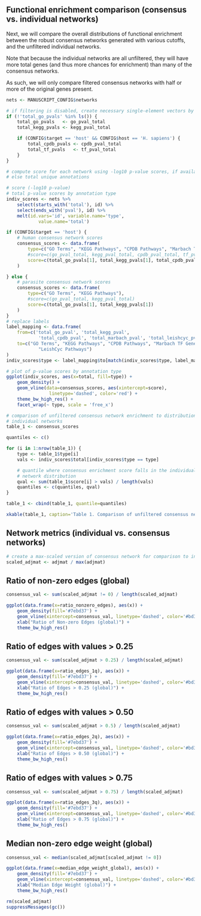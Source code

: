 ## Functional enrichment comparison (consensus vs. individual networks)

Next, we will compare the overall distributions of functional enrichment
between the robust consensus networks generated with various cutoffs, and
the unfiltered individual networks.

Note that because the individual networks are all unfiltered, they will have
more total genes (and thus more chances for enrichment) than many of the
consensus networks.

As such, we will only compare filtered consensus networks with half or more of
the original genes present.

```r
nets <- MANUSCRIPT_CONFIG$networks

# if filtering is disabled, create necessary single-element vectors by hand
if (!'total_go_pvals' %in% ls()) {
    total_go_pvals   <- go_pval_total
    total_kegg_pvals <- kegg_pval_total

    if (CONFIG$target == 'host' && CONFIG$host == 'H. sapiens') {
        total_cpdb_pvals <- cpdb_pval_total
        total_tf_pvals   <- tf_pval_total
    }
}

# compute score for each network using -log10 p-value scores, if available, or
# else total unique annotations

# score (-log10 p-value)
# total p-value scores by annotation type
indiv_scores <- nets %>%
    select(starts_with('total'), id) %>%
    select(ends_with('pval'), id) %>%
    melt(id.vars='id', variable.name='type',
            value.name='total')

if (CONFIG$target == 'host') {
    # human consensus network scores
    consensus_scores <- data.frame(
        type=c("GO Terms", "KEGG Pathways", "CPDB Pathways", "Marbach TF Genes"),
        #score=c(go_pval_total, kegg_pval_total, cpdb_pval_total, tf_pval_total)
        score=c(total_go_pvals[1], total_kegg_pvals[1], total_cpdb_pvals[1], total_tf_pvals[1])
    )

} else {
    # parasite consensus network scores
    consensus_scores <- data.frame(
        type=c("GO Terms", "KEGG Pathways"),
        #score=c(go_pval_total, kegg_pval_total)
        score=c(total_go_pvals[1], total_kegg_pvals[1])
    )
}
# replace labels
label_mapping <- data.frame(
    from=c('total_go_pval', 'total_kegg_pval', 
            'total_cpdb_pval', 'total_marbach_pval', 'total_leishcyc_pval'),
    to=c("GO Terms", "KEGG Pathways", "CPDB Pathways", "Marbach TF Genes",
            "LeishCyc Pathways")
)
indiv_scores$type <- label_mapping$to[match(indiv_scores$type, label_mapping$from)]

# plot of p-value scores by annotation type
ggplot(indiv_scores, aes(x=total, fill=type)) +
    geom_density() +
    geom_vline(data=consensus_scores, aes(xintercept=score), 
                linetype='dashed', color='red') +
    theme_bw_high_res() +
    facet_wrap(~ type, scale = 'free_x')
```

```r
# comparison of unfiltered consensus network enrichment to distribution of
# individual networks
table_1 <- consensus_scores

quantiles <- c()

for (i in 1:nrow(table_1)) {
    type <- table_1$type[i]
    vals <- indiv_scores$total[indiv_scores$type == type]

    # quantile where consensus enrichment score falls in the individual
    # network distribution
    qval <- sum(table_1$score[i] > vals) / length(vals)
    quantiles <- c(quantiles, qval)
}

table_1 <- cbind(table_1, quantile=quantiles)

xkable(table_1, caption='Table 1. Comparison of unfiltered consensus network to individual networks')
```

## Network metrics (individual vs. consensus networks)

```r
# create a max-scaled version of consensus network for comparison to individual nets
scaled_adjmat <- adjmat / max(adjmat)
```

## Ratio of non-zero edges (global)

```r
consensus_val <- sum(scaled_adjmat != 0) / length(scaled_adjmat)

ggplot(data.frame(x=ratio_nonzero_edges), aes(x)) +
    geom_density(fill='#7ebd37') +
    geom_vline(xintercept=consensus_val, linetype='dashed', color='#bd373b') +
    xlab("Ratio of Non-zero Edges (global)") +
    theme_bw_high_res()
```

## Ratio of edges with values > 0.25

```r
consensus_val <- sum(scaled_adjmat > 0.25) / length(scaled_adjmat)

ggplot(data.frame(x=ratio_edges_1q), aes(x)) +
    geom_density(fill='#7ebd37') +
    geom_vline(xintercept=consensus_val, linetype='dashed', color='#bd373b') +
    xlab("Ratio of Edges > 0.25 (global)") +
    theme_bw_high_res()
```

## Ratio of edges with values > 0.50

```r
consensus_val <- sum(scaled_adjmat > 0.5) / length(scaled_adjmat)

ggplot(data.frame(x=ratio_edges_2q), aes(x)) +
    geom_density(fill='#7ebd37') +
    geom_vline(xintercept=consensus_val, linetype='dashed', color='#bd373b') +
    xlab("Ratio of Edges > 0.50 (global)") +
    theme_bw_high_res()
```

## Ratio of edges with values > 0.75

```r
consensus_val <- sum(scaled_adjmat > 0.75) / length(scaled_adjmat)

ggplot(data.frame(x=ratio_edges_3q), aes(x)) +
    geom_density(fill='#7ebd37') +
    geom_vline(xintercept=consensus_val, linetype='dashed', color='#bd373b') +
    xlab("Ratio of Edges > 0.75 (global)") +
    theme_bw_high_res()
```

## Median non-zero edge weight (global)

```r
consensus_val <- median(scaled_adjmat[scaled_adjmat != 0])

ggplot(data.frame(x=median_edge_weight_global), aes(x)) +
    geom_density(fill='#7ebd37') +
    geom_vline(xintercept=consensus_val, linetype='dashed', color='#bd373b') +
    xlab("Median Edge Weight (global)") +
    theme_bw_high_res()
```

```r
rm(scaled_adjmat)
suppressMessages(gc())
```

